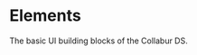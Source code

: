 
<Layout currentPath={pagePath(props.location)}>
<SEO title="Collabur DS | Product | Elements" />
<div class="docs">

  # Elements

  <div class="docs-subtitle">
    The basic UI building blocks of the Collabur DS.
  </div>

  <div class="columns p-sm-0 is-variable is-multiline is-2" style={{maxWidth: '', margin: 'auto'}}>
    <cds-card-grid
      {...{
        icon: "fal fa-square",
        class: "column is-one-third-fullhd is-half-tablet is-one-third-desktop is-full-mobile",
        'card-title': 'Box',
        link: "../../product/?path=/docs/tokens-colour--tokens",
        'card-description': 'A white box to contain other elements.'
      }}
    ></cds-card-grid>
    <cds-card-grid
      {...{
        icon: "fal fa-hand-pointer",
        class: "column is-one-third-fullhd is-half-tablet is-one-third-desktop is-full-mobile",
        'card-title': 'Button',
        link: "../../product/?path=/docs/tokens-typography--tokens",
        'card-description': 'The classic button, in different colors, sizes, and states.'
      }}
    ></cds-card-grid>
    <cds-card-grid
      {...{
        icon: "fal fa-align-left",
        class: "column is-one-third-fullhd is-half-tablet is-one-third-desktop is-full-mobile",
        'card-title': 'Content',
        link: "../../product/?path=/docs/tokens-spacing--tokens",
        'card-description': 'A single class to handle WYSIWYG generated content.'
      }}
    ></cds-card-grid>
    <cds-card-grid
      {...{
        icon: "fal fa-align-left",
        class: "column is-one-third-fullhd is-half-tablet is-one-third-desktop is-full-mobile",
        'card-title': 'Content Block',
        link: "../../product/?path=/docs/tokens-spacing--tokens",
        'card-description': 'A single class to handle WYSIWYG generated content.'
      }}
    ></cds-card-grid>
    <cds-card-grid
      {...{
        icon: "fal fa-times-circle",
        class: "column is-one-third-fullhd is-half-tablet is-one-third-desktop is-full-mobile",
        'card-title': 'Delete',
        link: "../../product/?path=/docs/tokens-spacing--tokens",
        'card-description': 'A versatile delete cross with smart handling for colour contrasting.'
      }}
    ></cds-card-grid>
    <cds-card-grid
      {...{
        icon: "fal fa-shopping-basket",
        class: "column is-one-third-fullhd is-half-tablet is-one-third-desktop is-full-mobile",
        'card-title': 'Icon',
        link: "../../product/?path=/docs/tokens-spacing--tokens",
        'card-description': 'Compatible with all icon font libraries, including our own.'
      }}
    ></cds-card-grid>
    <cds-card-grid
      {...{
        icon: "fal fa-copyright",
        class: "column is-one-third-fullhd is-half-tablet is-one-third-desktop is-full-mobile",
        'card-title': 'Logo',
        link: "../../product/?path=/docs/tokens-spacing--tokens",
        'card-description': 'An element to render various logos in different colours and sizes.'
      }}
    ></cds-card-grid>
    <cds-card-grid
      {...{
        icon: "fal fa-image",
        class: "column is-one-third-fullhd is-half-tablet is-one-third-desktop is-full-mobile",
        'card-title': 'Image',
        link: "../../product/?path=/docs/tokens-spacing--tokens",
        'card-description': 'A container to handle responsive images.'
      }}
    ></cds-card-grid>
    <cds-card-grid
      {...{
        icon: "fal fa-video",
        class: "column is-one-third-fullhd is-half-tablet is-one-third-desktop is-full-mobile",
        'card-title': 'Video',
        link: "../../product/?path=/docs/tokens-spacing--tokens",
        'card-description': 'A container to handle responsive videos, stopping them on dismiss.'
      }}
    ></cds-card-grid>
    <cds-card-grid
      {...{
        icon: "fal fa-exclamation-triangle",
        class: "column is-one-third-fullhd is-half-tablet is-one-third-desktop is-full-mobile",
        'card-title': 'Notification',
        link: "../../product/?path=/docs/tokens-spacing--tokens",
        'card-description': 'Bold notification blocks, to alert your users of something.'
      }}
    ></cds-card-grid>
    <cds-card-grid
      {...{
        icon: "fal fa-spinner",
        class: "column is-one-third-fullhd is-half-tablet is-one-third-desktop is-full-mobile",
        'card-title': 'Progress bars',
        link: "../../product/?path=/docs/tokens-spacing--tokens",
        'card-description': 'Native HTML linear and circular progress bars.'
      }}
    ></cds-card-grid>
    <cds-card-grid
      {...{
        icon: "fal fa-spinner",
        class: "column is-one-third-fullhd is-half-tablet is-one-third-desktop is-full-mobile",
        'card-title': 'Loader',
        link: "../../product/?path=/docs/tokens-spacing--tokens",
        'card-description': 'A Woolworths Rewards branded animated loader.'
      }}
    ></cds-card-grid>
    <cds-card-grid
      {...{
        icon: "fal fa-table",
        class: "column is-one-third-fullhd is-half-tablet is-one-third-desktop is-full-mobile",
        'card-title': 'Table',
        link: "../../product/?path=/docs/tokens-spacing--tokens",
        'card-description': 'The inevitable HTML table, with special case cells.'
      }}
    ></cds-card-grid>
    <cds-card-grid
      {...{
        icon: "fal fa-tag",
        class: "column is-one-third-fullhd is-half-tablet is-one-third-desktop is-full-mobile",
        'card-title': 'Tag',
        link: "../../product/?path=/docs/tokens-spacing--tokens",
        'card-description': 'Small tag labels that can be inserted anywhere.'
      }}
    ></cds-card-grid>
    <cds-card-grid
      {...{
        icon: "fal fa-heading",
        class: "column is-one-third-fullhd is-half-tablet is-one-third-desktop is-full-mobile",
        'card-title': 'Title',
        link: "../../product/?path=/docs/tokens-spacing--tokens",
        'card-description': 'Simple headings to add depth to your page.'
      }}
    ></cds-card-grid>
    <cds-card-grid
      {...{
        icon: "fal fa-mobile-android",
        class: "column is-one-third-fullhd is-half-tablet is-one-third-desktop is-full-mobile",
        'card-title': 'CTA Bar',
        link: "../../product/?path=/docs/tokens-spacing--tokens",
        'card-description': 'A simple container to fix buttons to the top or bottom of a view.'
      }}
    ></cds-card-grid>
    <cds-card-grid
      {...{
        icon: "fab fa-apple",
        class: "column is-one-third-fullhd is-half-tablet is-one-third-desktop is-full-mobile",
        'card-title': 'iOS Status bar',
        link: "../../product/?path=/docs/tokens-spacing--tokens",
        'card-description': 'Handle the background colour of the iOS status bar.'
      }}
    ></cds-card-grid>
    <cds-card-grid
      {...{
        icon: "fal fa-window-restore",
        class: "column is-one-third-fullhd is-half-tablet is-one-third-desktop is-full-mobile",
        'card-title': 'Avatar',
        link: "../../product/?path=/docs/tokens-spacing--tokens",
        'card-description': 'A simple list view for a member`s activity statement.'
      }}
    ></cds-card-grid>
    <cds-card-grid
      {...{
        icon: "fal fa-usd-circle",
        class: "column is-one-third-fullhd is-half-tablet is-one-third-desktop is-full-mobile",
        'card-title': 'Roundel',
        link: "../../product/?path=/docs/tokens-spacing--tokens",
        'card-description': 'The Rewards roundel — a versatile element to define offer types.'
      }}
    ></cds-card-grid>
    <cds-card-grid
      {...{
        icon: "fal fa-window-restore",
        class: "column is-one-third-fullhd is-half-tablet is-one-third-desktop is-full-mobile",
        'card-title': 'Countdown',
        link: "../../product/?path=/docs/tokens-spacing--tokens",
        'card-description': 'A simple list view for a member`s activity statement.'
      }}
    ></cds-card-grid>
    <cds-card-grid
      {...{
        icon: "fal fa-window-restore",
        class: "column is-one-third-fullhd is-half-tablet is-one-third-desktop is-full-mobile",
        'card-title': 'Form group',
        link: "../../product/?path=/docs/tokens-spacing--tokens",
        'card-description': 'A simple list view for a member`s activity statement.'
      }}
    ></cds-card-grid>
    <cds-card-grid
      {...{
        icon: "fal fa-window-restore",
        class: "column is-one-third-fullhd is-half-tablet is-one-third-desktop is-full-mobile",
        'card-title': 'Progress bar',
        link: "../../product/?path=/docs/tokens-spacing--tokens",
        'card-description': 'A simple list view for a member`s activity statement.'
      }}
    ></cds-card-grid>

  </div>

</div>

</Layout>
